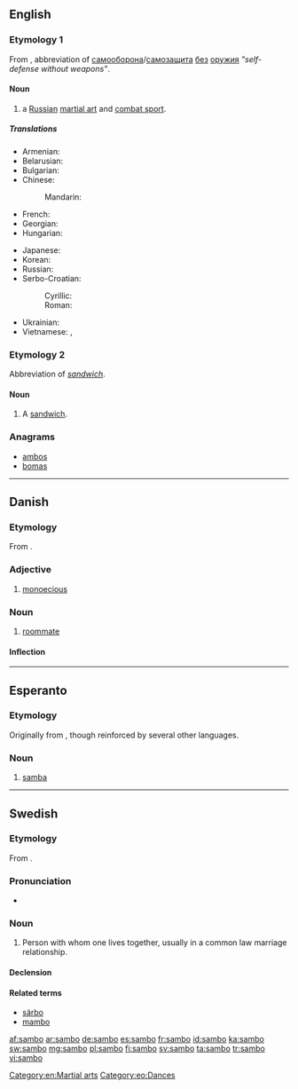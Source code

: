 {{also|Sambo}}
==English==

===Etymology 1===
From {{etyl|ru|en}} {{term|sc=Cyrl|самбо|tr=sámbo|lang=ru}}, abbreviation of [[самооборона]]/[[самозащита]] [[без]] [[оружие|оружия]]  ''"self-defense without weapons"''.

====Noun====
{{en-noun}}
{{wikipedia|sambo (martial art)}}

# a [[Russian]] [[martial art]] and [[combat sport]].

=====Translations=====
{{trans-top|martial art}}
* Armenian: {{t-|hy|սամբո|tr=sambo|sc=Armn}}
* Belarusian: {{t-|be|самба|n|tr=sámba|sc=Cyrl}}
* Bulgarian: {{t-|bg|самбо|n|tr=sámbo|sc=Cyrl}}
* Chinese:
*: Mandarin: {{t|cmn|桑搏|tr=sāngbó|sc=Hani}}
* French: {{t+|fr|sambo|m}}
* Georgian: {{t-|ka|სამბო|tr=sambo|sc=Geor}}
* Hungarian: {{t-|hu|szambó}}
{{trans-mid}}
* Japanese: {{t-|ja|サンボ|tr=sanbo|sc=Jpan}}
* Korean: {{t+|ko|삼보|tr=sambo|sc=Kore}}
* Russian: {{t+|ru|самбо|n|tr=sámbo}} {{indeclinable}}
* Serbo-Croatian:
*: Cyrillic: {{t-|sh|самбо|m}}
*: Roman: {{t-|sh|sambo|n}}
* Ukrainian: {{t-|uk|самбо|n|tr=sámbo|sc=Cyrl}}
* Vietnamese: {{t-|vi|xam-bô}}, {{t-|vi|xăm bô}}
{{trans-bottom}}

===Etymology 2===
Abbreviation of ''[[sandwich]]''.

====Noun====
{{en-noun}}
{{wikipedia|Sandwich}}

# {{slang|Ireland}} A [[sandwich]].

===Anagrams===
* [[ambos#English|ambos]]
* [[bomas#English|bomas]]

[[Category:en:Martial arts]]

----

==Danish==

===Etymology===
From {{prefix|sam|bo|gloss1=together|gloss2=live|lang=da}}.

===Adjective===
{{head|da|adjective}}

# {{context|botany|lang=da}} [[monoecious]]

===Noun===
{{da-noun|en|er}}

# [[roommate]]

====Inflection====
{{da-noun-infl|en|er}}

----

==Esperanto==

===Etymology===
Originally from {{etyl|pt|eo}}, though reinforced by several other languages.

===Noun===
{{eo-noun}}

# [[samba]]

[[Category:eo:Dances]]

----

==Swedish==

===Etymology===
From {{prefix|sam|bo|gloss1=together|gloss2=live|lang=sv}}.

===Pronunciation===
* {{audio|Sv-sambo.ogg|Audio}}

===Noun===
{{sv-noun|g=c}}

# Person with whom one lives together, usually in a common law marriage relationship.

====Declension====
{{sv-noun-reg-r-c}}

====Related terms====
* [[särbo]]
* [[mambo]]

[[af:sambo]]
[[ar:sambo]]
[[de:sambo]]
[[es:sambo]]
[[fr:sambo]]
[[id:sambo]]
[[ka:sambo]]
[[sw:sambo]]
[[mg:sambo]]
[[pl:sambo]]
[[fi:sambo]]
[[sv:sambo]]
[[ta:sambo]]
[[tr:sambo]]
[[vi:sambo]]